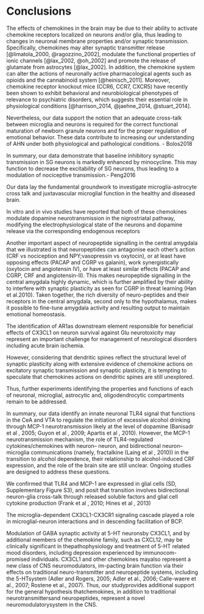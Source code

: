 # Conclusions

The effects of chemokines in the brain may be due to their ability to activate chemokine receptors localized on neurons and/or glia, thus leading to changes in neuronal membrane properties and/or synaptic transmission. 
Specifically, chemokines may alter synaptic transmitter release [@limatola_2000, @ragozzino_2002], modulate the functional properties of ionic channels [@lax_2002, @oh_2002] and promote the release of glutamate from astrocytes [@lax_2002]. 
In addition, the chemokine system can alter the actions of neuronally active pharmacological agents such as opioids and the cannabinoid system [@heinisch_2011]. 
Moreover, chemokine receptor knockout mice (CCR6, CCR7, CXCR5) have recently been shown to exhibit behavioral and neurobiological phenotypes of relevance to psychiatric disorders, which suggests their essential role in physiological conditions [@harrison_2014, @jaehne_2014, @stuart_2014].

Nevertheless, our data support the notion that an adequate cross-talk between microglia and neurons is required for the correct functional maturation of newborn granule neurons and for the proper regulation of emotional behavior. These data contribute to increasing our understanding of AHN under both physiological and pathological conditions. - Bolos2018

In summary, our data demonstrate that baseline inhibitory synaptic transmission in SG neurons is markedly enhanced by minocycline. This may function to decrease the excitability of SG neurons, thus leading to a modulation of nociceptive transmission.- Peng2016

 Our data lay the fundamental groundwork to investigate microglia-astrocyte cross talk and juxtavascular microglial function in the healthy and diseased brain.
 
 In vitro and in vivo studies have reported that both of these chemokines modulate dopamine neurotransmission in the nigrostriatal pathway, modifying the electrophysiological state of the neurons and dopamine release via the corresponding endogenous receptors
 
 
 
Another important aspect of neuropeptide signalling in the central amygdala that we illustrated is that neuropeptides can antagonise each other’s action (CRF vs nociception and NPY;vasopressin vs oxytocin), or at least have opposing effects (PACAP and CGRP vs galanin), work synergistically (oxytocin and angiotensin IV), or have at least similar effects  (PACAP and CGRP, CRF and angiotensin-II). This makes neuropeptide signalling in the central amygdala highly dynamic, which is further amplified by their ability to interfere with synaptic plasticity as seen for CGRP in threat learning (Han et al.2010). Taken together, the rich diversity of neuro-peptides and their receptors in the central amygdala, second only to the hypothalamus, makes it possible to fine-tune amygdala activity and resulting output to maintain emotional homeostasis.  <!-- zerżnięte z van der bourg review o peptides in CeA - analogicznie dla chemokin -->

The identification of AR1as downstream element responsible for beneficial effects of CX3CL1 on neuron survival against Glu neurotoxicity may represent an important challenge for management of neurological disorders including acute brain ischemia.

However, considering that dendritic spines reflect the structural level of synaptic plasticity along with extensive evidence of chemokine actions on excitatory synaptic transmission and synaptic plasticity, it is tempting to speculate that chemokines actions on dendritic spines are still unexplored. 

Thus, further experiments identifying the properties and functions of each of neuronal, microglial, astrocytic and, oligodendrocytic compartments remain to be addressed. 

In summary, our data identify an innate neuronal TLR4 signal that functions in the CeA and VTA to regulate the initiation of excessive alcohol drinking through MCP-1 neurotransmission likely at the level of dopamine (Banisadr et al , 2005; Guyon et al , 2009; Apartis et al , 2010). However, the MCP-1 neurotransmission mechanism, the role of TLR4-regulated   cytokines/chemokines   with   neuron– neuron, and bidirectional neuron–microglia communications (namely, fractalkine (Laing et  al , 2010)) in the transition to alcohol dependence, their relationship to alcohol-induced CRF expression, and the role of the brain site are still unclear. Ongoing studies are designed to address these questions.

We confirmed that TLR4 and MCP-1 are expressed in glial cells (SD, Supplementary Figure S3), and posit that transition involves  bidirectional  neuron-glia  cross-talk  through released soluble factors and glial cell cytokine production (Frank et al , 2010; Hines et al , 2013)

The microglia-dependent CX3CL1-CX3CR1 signaling cascade played a role in microglial-neuron interactions and in descending facilitation of BCP.<!-- analogous-->

Modulation of GABA synaptic activity at 5-HT neuronsby CX3CL1, and by additional members of the chemokine family, such as CXCL12, may be clinically significant in thepathophysiology and treatment of 5-HT related mood disorders, including depression experienced by immunocom-promised individuals. CX3CL1 and other chemokines mayalso represent a new class of CNS neuromodulators, im-pacting brain function via their effects on traditional neuro-transmitter and neuropeptide systems, including the 5-HTsystem (Adler and Rogers, 2005; Adler et al., 2006; Calle-waere et al., 2007; Rostene et al., 2007). Thus, our studyprovides additional support for the general hypothesis thatchemokines, in addition to traditional neurotransmittersand neuropeptides, represent a novel neuromodulatorysystem in the CNS. 

\newpage